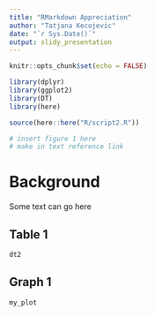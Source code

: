 ```yaml
---
title: "RMarkdown Appreciation"
author: "Tatjana Kecojevic"
date: "`r Sys.Date()`"
output: slidy_presentation
---
```


```r
knitr::opts_chunk$set(echo = FALSE)
```

```r
library(dplyr)
library(ggplot2)
library(DT)
library(here)
```

```r
source(here::here("R/script2.R"))
```

```r
# insert figure 1 here
# make in text reference link
```

# Background

Some text can go here

## Table 1

```r
dt2
```

## Graph 1

```r
my_plot
```